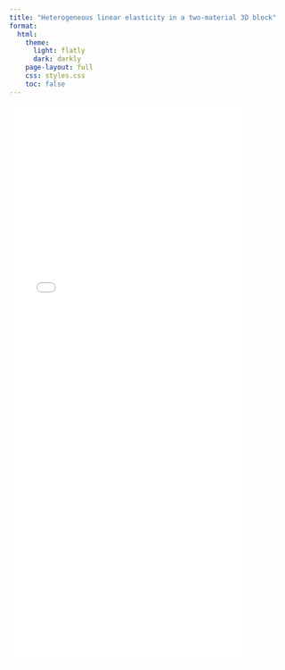 ```yaml
---
title: "Heterogeneous linear elasticity in a two-material 3D block"
format:
  html:
    theme:
      light: flatly
      dark: darkly
    page-layout: full
    css: styles.css
    toc: false
---
```


![](docs/linear bending.pdf){width="85%" height="1000px"}